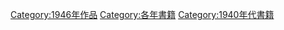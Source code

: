 [[Category:1946年作品|Category:1946年作品]]
[[Category:各年書籍|Category:各年書籍]]
[[Category:1940年代書籍|Category:1940年代書籍]]